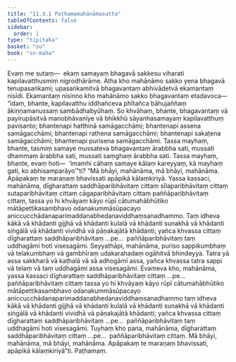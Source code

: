 ```yaml
---
title: "11.3.1 Paṭhamamahānāmasutta"
tableOfContents: false
sidebar:
  order: 1
type: "tipitaka"
basket: "su"
book: "sn-maha"
---
```



<DynamicBreadcrumb />

<Division number="1017" book="sn-maha">

<Paragraph number="1903" book="sn-maha">
Evaṃ me sutaṃ—  ekaṃ samayaṃ bhagavā sakkesu viharati kapilavatthusmiṃ nigrodhārāme. Atha kho mahānāmo sakko yena bhagavā tenupasaṅkami; upasaṅkamitvā bhagavantaṃ abhivādetvā ekamantaṃ nisīdi. Ekamantaṃ nisinno kho mahānāmo sakko bhagavantaṃ etadavoca—  “idaṃ, bhante, kapilavatthu iddhañceva phītañca bāhujaññaṃ ākiṇṇamanussaṃ sambādhabyūhaṃ. So khvāhaṃ, bhante, bhagavantaṃ vā payirupāsitvā manobhāvanīye vā bhikkhū sāyanhasamayaṃ kapilavatthuṃ pavisanto; bhantenapi hatthinā samāgacchāmi; bhantenapi assena samāgacchāmi; bhantenapi rathena samāgacchāmi; bhantenapi sakaṭena samāgacchāmi; bhantenapi purisena samāgacchāmi. Tassa mayhaṃ, bhante, tasmiṃ samaye mussateva bhagavantaṃ ārabbha sati, mussati dhammaṃ ārabbha sati, mussati saṃghaṃ ārabbha sati. Tassa mayhaṃ, bhante, evaṃ hoti—  ‘imamhi cāhaṃ samaye kālaṃ kareyyaṃ, kā mayhaṃ gati, ko abhisamparāyo’”ti?
</Paragraph>

<Paragraph number="1904" book="sn-maha">
“Mā bhāyi, mahānāma, mā bhāyi, mahānāma. Apāpakaṃ te maraṇaṃ bhavissati apāpikā kālaṃkiriyā. Yassa kassaci, mahānāma, dīgharattaṃ saddhāparibhāvitaṃ cittaṃ sīlaparibhāvitaṃ cittaṃ sutaparibhāvitaṃ cittaṃ cāgaparibhāvitaṃ cittaṃ paññāparibhāvitaṃ cittaṃ, tassa yo hi khvāyaṃ kāyo rūpī cātumahābhūtiko mātāpettikasambhavo odanakummāsūpacayo aniccucchādanaparimaddanabhedanaviddhaṃsanadhammo. Taṃ idheva kākā vā khādanti gijjhā vā khādanti kulalā vā khādanti sunakhā vā khādanti siṅgālā vā khādanti vividhā vā pāṇakajātā khādanti; yañca khvassa cittaṃ dīgharattaṃ saddhāparibhāvitaṃ …pe…  paññāparibhāvitaṃ taṃ uddhagāmi hoti visesagāmi.
</Paragraph>

<Paragraph number="1905" book="sn-maha">
Seyyathāpi, mahānāma, puriso sappikumbhaṃ vā telakumbhaṃ vā gambhīraṃ udakarahadaṃ ogāhitvā bhindeyya. Tatra yā assa sakkharā vā kaṭhalā vā sā adhogāmī assa, yañca khvassa tatra sappi vā telaṃ vā taṃ uddhagāmi assa visesagāmi. Evameva kho, mahānāma, yassa kassaci dīgharattaṃ saddhāparibhāvitaṃ cittaṃ …pe…  paññāparibhāvitaṃ cittaṃ tassa yo hi khvāyaṃ kāyo rūpī cātumahābhūtiko mātāpettikasambhavo odanakummāsūpacayo aniccucchādanaparimaddanabhedanaviddhaṃsanadhammo taṃ idheva kākā vā khādanti gijjhā vā khādanti kulalā vā khādanti sunakhā vā khādanti siṅgālā vā khādanti vividhā vā pāṇakajātā khādanti; yañca khvassa cittaṃ dīgharattaṃ saddhāparibhāvitaṃ …pe…  paññāparibhāvitaṃ taṃ uddhagāmi hoti visesagāmi. Tuyhaṃ kho pana, mahānāma, dīgharattaṃ saddhāparibhāvitaṃ cittaṃ …pe…  paññāparibhāvitaṃ cittaṃ. Mā bhāyi, mahānāma, mā bhāyi, mahānāma. Apāpakaṃ te maraṇaṃ bhavissati, apāpikā kālaṃkiriyā”ti.

</Paragraph>
</Division>

<Paragraph number="1906" type="center" book="sn-maha">
Paṭhamaṃ.
</Paragraph>
